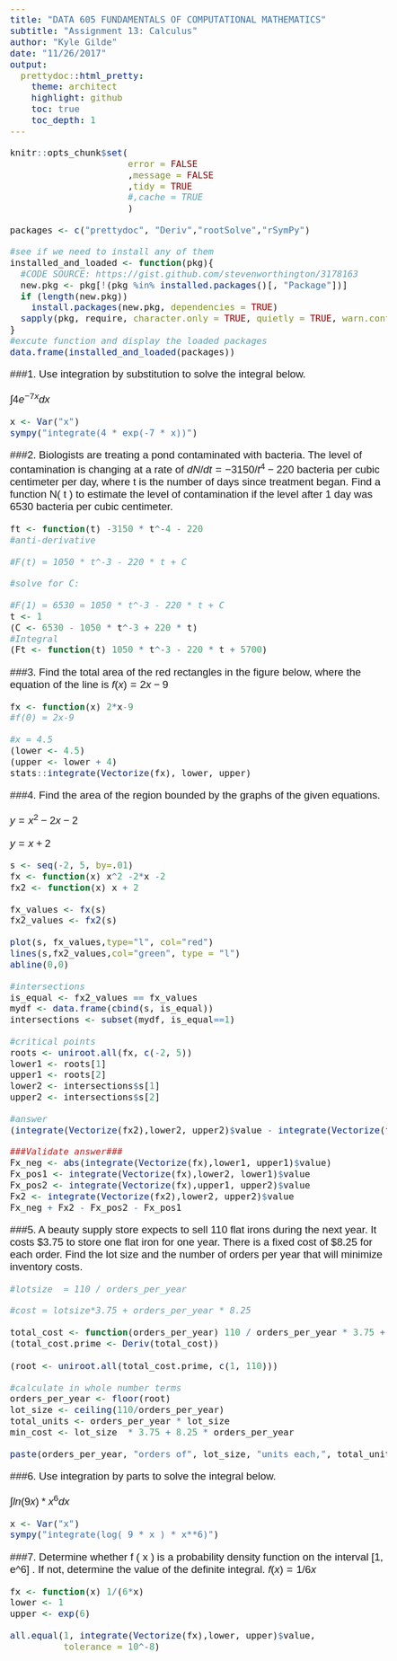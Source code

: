 ```yaml
---
title: "DATA 605 FUNDAMENTALS OF COMPUTATIONAL MATHEMATICS" 
subtitle: "Assignment 13: Calculus"
author: "Kyle Gilde"
date: "11/26/2017"
output: 
  prettydoc::html_pretty:
    theme: architect
    highlight: github
    toc: true
    toc_depth: 1
---
```

<style type="text/css">
body{
  font-family: Helvetica;
  font-size: 14pt;
}
</style>
<body>

```r
knitr::opts_chunk$set(
                      error = FALSE
                      ,message = FALSE
                      ,tidy = TRUE
                      #,cache = TRUE
                      )
```


```r
packages <- c("prettydoc", "Deriv","rootSolve","rSymPy") 

#see if we need to install any of them
installed_and_loaded <- function(pkg){
  #CODE SOURCE: https://gist.github.com/stevenworthington/3178163
  new.pkg <- pkg[!(pkg %in% installed.packages()[, "Package"])]
  if (length(new.pkg)) 
    install.packages(new.pkg, dependencies = TRUE)
  sapply(pkg, require, character.only = TRUE, quietly = TRUE, warn.conflicts = FALSE)
}
#excute function and display the loaded packages
data.frame(installed_and_loaded(packages))
```

###1. Use integration by substitution to solve the integral below.

$\int 4e^{-7x} dx$

```r
x <- Var("x")
sympy("integrate(4 * exp(-7 * x))")
```


###2. Biologists are treating a pond contaminated with bacteria. The level of contamination is changing at a rate of $dN/dt = -3150/t^4 - 220$ bacteria per cubic centimeter per day, where t is the number of days since treatment began. Find a function N( t ) to estimate the level of contamination if the level after 1 day was 6530 bacteria per cubic centimeter.

```r
ft <- function(t) -3150 * t^-4 - 220 
#anti-derivative

#F(t) = 1050 * t^-3 - 220 * t + C

#solve for C: 

#F(1) = 6530 = 1050 * t^-3 - 220 * t + C
t <- 1
(C <- 6530 - 1050 * t^-3 + 220 * t)
#Integral
(Ft <- function(t) 1050 * t^-3 - 220 * t + 5700)
```


###3. Find the total area of the red rectangles in the figure below, where the equation of the line is $f(x) = 2x-9$ 



```r
fx <- function(x) 2*x-9
#f(0) = 2x-9

#x = 4.5
(lower <- 4.5)
(upper <- lower + 4)
stats::integrate(Vectorize(fx), lower, upper)
```

###4. Find the area of the region bounded by the graphs of the given equations.

$y = x^2 -2x -2$

$y = x + 2$

```r
s <- seq(-2, 5, by=.01)
fx <- function(x) x^2 -2*x -2
fx2 <- function(x) x + 2

fx_values <- fx(s)
fx2_values <- fx2(s)

plot(s, fx_values,type="l", col="red")
lines(s,fx2_values,col="green", type = "l")
abline(0,0)

#intersections
is_equal <- fx2_values == fx_values
mydf <- data.frame(cbind(s, is_equal))
intersections <- subset(mydf, is_equal==1)

#critical points
roots <- uniroot.all(fx, c(-2, 5))
lower1 <- roots[1]
upper1 <- roots[2]
lower2 <- intersections$s[1]
upper2 <- intersections$s[2]

#answer
(integrate(Vectorize(fx2),lower2, upper2)$value - integrate(Vectorize(fx),lower2, upper2)$value)

###Validate answer###
Fx_neg <- abs(integrate(Vectorize(fx),lower1, upper1)$value)
Fx_pos1 <- integrate(Vectorize(fx),lower2, lower1)$value
Fx_pos2 <- integrate(Vectorize(fx),upper1, upper2)$value
Fx2 <- integrate(Vectorize(fx2),lower2, upper2)$value
Fx_neg + Fx2 - Fx_pos2 - Fx_pos1
```

###5. A beauty supply store expects to sell 110 flat irons during the next year. It costs \$3.75 to store one flat iron for one year. There is a fixed cost of $8.25 for each order. Find the lot size and the number of orders per year that will minimize inventory costs.

```r
#lotsize  = 110 / orders_per_year

#cost = lotsize*3.75 + orders_per_year * 8.25

total_cost <- function(orders_per_year) 110 / orders_per_year * 3.75 + 8.25 * orders_per_year
(total_cost.prime <- Deriv(total_cost))
 
(root <- uniroot.all(total_cost.prime, c(1, 110)))

#calculate in whole number terms
orders_per_year <- floor(root)
lot_size <- ceiling(110/orders_per_year)
total_units <- orders_per_year * lot_size
min_cost <- lot_size  * 3.75 + 8.25 * orders_per_year

paste(orders_per_year, "orders of", lot_size, "units each,", total_units,  "total units, for a minimum cost of", min_cost)
```


###6. Use integration by parts to solve the integral below.

$\int ln( 9x ) * x^6 dx$

```r
x <- Var("x")
sympy("integrate(log( 9 * x ) * x**6)")
```


###7. Determine whether f ( x ) is a probability density function on the interval [1, e^6] . If not, determine the value of the definite integral.
$f ( x ) = 1/6x$
```r
fx <- function(x) 1/(6*x)
lower <- 1
upper <- exp(6)

all.equal(1, integrate(Vectorize(fx),lower, upper)$value,
          tolerance = 10^-8)
```


</body>